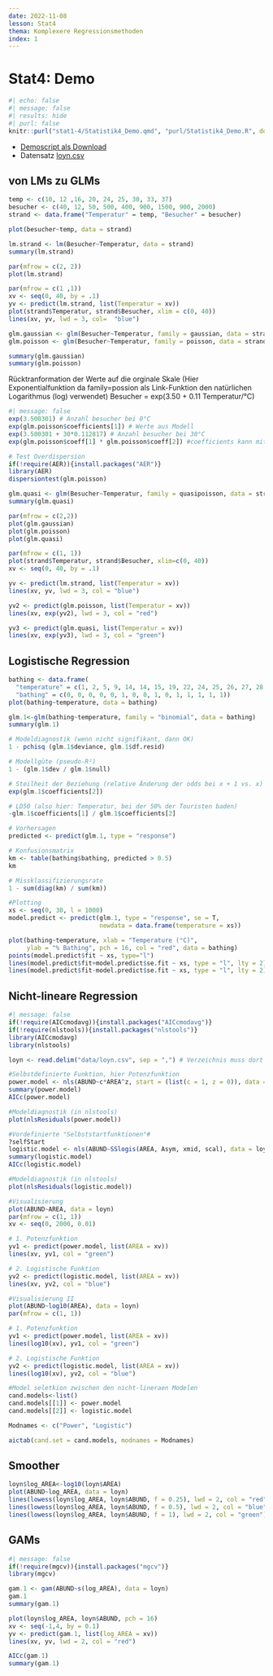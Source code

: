 ```yaml
---
date: 2022-11-08
lesson: Stat4
thema: Komplexere Regressionsmethoden
index: 1
---
```


# Stat4: Demo

```r
#| echo: false
#| message: false
#| results: hide
#| purl: false
knitr::purl("stat1-4/Statistik4_Demo.qmd", "purl/Statistik4_Demo.R", documentation = 0)
```

- [Demoscript als Download](../purl/Statistik4_Demo.R)
- Datensatz [loyn.csv](https://media.githubusercontent.com/media/ResearchMethods-ZHAW/datasets/main/statistik/loyn.csv)

## von LMs zu GLMs

```r
temp <- c(10, 12 ,16, 20, 24, 25, 30, 33, 37)
besucher <- c(40, 12, 50, 500, 400, 900, 1500, 900, 2000)
strand <- data.frame("Temperatur" = temp, "Besucher" = besucher)

plot(besucher~temp, data = strand)

lm.strand <- lm(Besucher~Temperatur, data = strand)
summary(lm.strand)

par(mfrow = c(2, 2))
plot(lm.strand)

par(mfrow = c(1 ,1))
xv <- seq(0, 40, by = .1)
yv <- predict(lm.strand, list(Temperatur = xv))
plot(strand$Temperatur, strand$Besucher, xlim = c(0, 40))
lines(xv, yv, lwd = 3, col=  "blue")

glm.gaussian <- glm(Besucher~Temperatur, family = gaussian, data = strand)
glm.poisson <- glm(Besucher~Temperatur, family = poisson, data = strand)

summary(glm.gaussian)
summary(glm.poisson)
```

Rücktranformation der Werte auf die orginale Skale (Hier Exponentialfunktion da family=possion als Link-Funktion den natürlichen Logarithmus (log) verwendet)
Besucher = exp(3.50 + 0.11 Temperatur/°C)

```r
#| message: false
exp(3.500301) # Anzahl besucher bei 0°C
exp(glm.poisson$coefficients[1]) # Werte aus Modell
exp(3.500301 + 30*0.112817) # Anzahl besucher bei 30°C
exp(glm.poisson$coeff[1] * glm.poisson$coeff[2]) #coefficients kann mit coeff abgekürzt werden

# Test Overdispersion
if(!require(AER)){install.packages("AER")}
library(AER)
dispersiontest(glm.poisson)

glm.quasi <- glm(Besucher~Temperatur, family = quasipoisson, data = strand)
summary(glm.quasi)

par(mfrow = c(2,2))
plot(glm.gaussian)
plot(glm.poisson)
plot(glm.quasi)

par(mfrow = c(1, 1))
plot(strand$Temperatur, strand$Besucher, xlim=c(0, 40))
xv <- seq(0, 40, by = .1)

yv <- predict(lm.strand, list(Temperatur = xv))
lines(xv, yv, lwd = 3, col = "blue")

yv2 <- predict(glm.poisson, list(Temperatur = xv))
lines(xv, exp(yv2), lwd = 3, col = "red")

yv3 <- predict(glm.quasi, list(Temperatur = xv))
lines(xv, exp(yv3), lwd = 3, col = "green")
```


## Logistische Regression

```r
bathing <- data.frame(
  "temperature" = c(1, 2, 5, 9, 14, 14, 15, 19, 22, 24, 25, 26, 27, 28, 29),
  "bathing" = c(0, 0, 0, 0, 0, 1, 0, 0, 1, 0, 1, 1, 1, 1, 1))
plot(bathing~temperature, data = bathing)

glm.1<-glm(bathing~temperature, family = "binomial", data = bathing)
summary(glm.1)

# Modeldiagnostik (wenn nicht signifikant, dann OK)
1 - pchisq (glm.1$deviance, glm.1$df.resid)

# Modellgüte (pseudo-R²)
1 - (glm.1$dev / glm.1$null)

# Steilheit der Beziehung (relative Änderung der odds bei x + 1 vs. x)
exp(glm.1$coefficients[2])

# LD50 (also hier: Temperatur, bei der 50% der Touristen baden)
-glm.1$coefficients[1] / glm.1$coefficients[2]

# Vorhersagen
predicted <- predict(glm.1, type = "response")

# Konfusionsmatrix
km <- table(bathing$bathing, predicted > 0.5)
km

# Missklassifizierungsrate
1 - sum(diag(km) / sum(km))

#Plotting
xs <- seq(0, 30, l = 1000)
model.predict <- predict(glm.1, type = "response", se = T, 
                         newdata = data.frame(temperature = xs))

plot(bathing~temperature, xlab = "Temperature (°C)", 
     ylab = "% Bathing", pch = 16, col = "red", data = bathing)
points(model.predict$fit ~ xs, type="l")
lines(model.predict$fit+model.predict$se.fit ~ xs, type = "l", lty = 2)
lines(model.predict$fit-model.predict$se.fit ~ xs, type = "l", lty = 2)
```

## Nicht-lineare Regression 

```r
#| message: false
if(!require(AICcmodavg)){install.packages("AICcmodavg")}
if(!require(nlstools)){install.packages("nlstools")}
library(AICcmodavg)
library(nlstools)

loyn <- read.delim("data/loyn.csv", sep = ",") # Verzeichnis muss dort gesetzt sein wo Daten sind

#Selbstdefinierte Funktion, hier Potenzfunktion
power.model <- nls(ABUND~c*AREA^z, start = (list(c = 1, z = 0)), data = loyn)
summary(power.model)
AICc(power.model)

#Modeldiagnostik (in nlstools)
plot(nlsResiduals(power.model))

#Vordefinierte "Selbststartfunktionen"#
?selfStart
logistic.model <- nls(ABUND~SSlogis(AREA, Asym, xmid, scal), data = loyn)
summary(logistic.model)
AICc(logistic.model)

#Modeldiagnostik (in nlstools)
plot(nlsResiduals(logistic.model))

#Visualisierung
plot(ABUND~AREA, data = loyn)
par(mfrow = c(1, 1))
xv <- seq(0, 2000, 0.01)

# 1. Potenzfunktion
yv1 <- predict(power.model, list(AREA = xv))
lines(xv, yv1, col = "green")

# 2. Logistische Funktion
yv2 <- predict(logistic.model, list(AREA = xv))
lines(xv, yv2, col = "blue")

#Visualisierung II
plot(ABUND~log10(AREA), data = loyn)
par(mfrow = c(1, 1))

# 1. Potenzfunktion
yv1 <- predict(power.model, list(AREA = xv))
lines(log10(xv), yv1, col = "green")

# 2. Logistische Funktion
yv2 <- predict(logistic.model, list(AREA = xv))
lines(log10(xv), yv2, col = "blue")

#Model seletkion zwischen den nicht-lineraen Modelen
cand.models<-list()
cand.models[[1]] <- power.model
cand.models[[2]] <- logistic.model

Modnames <- c("Power", "Logistic")

aictab(cand.set = cand.models, modnames = Modnames)
```

## Smoother

```r
loyn$log_AREA<-log10(loyn$AREA)       
plot(ABUND~log_AREA, data = loyn)
lines(lowess(loyn$log_AREA, loyn$ABUND, f = 0.25), lwd = 2, col = "red")
lines(lowess(loyn$log_AREA, loyn$ABUND, f = 0.5), lwd = 2, col = "blue")
lines(lowess(loyn$log_AREA, loyn$ABUND, f = 1), lwd = 2, col = "green")
```

## GAMs

```r
#| message: false
if(!require(mgcv)){install.packages("mgcv")}
library(mgcv)

gam.1 <- gam(ABUND~s(log_AREA), data = loyn)
gam.1
summary(gam.1)

plot(loyn$log_AREA, loyn$ABUND, pch = 16)
xv <- seq(-1,4, by = 0.1)
yv <- predict(gam.1, list(log_AREA = xv))
lines(xv, yv, lwd = 2, col = "red")

AICc(gam.1)
summary(gam.1)
```
